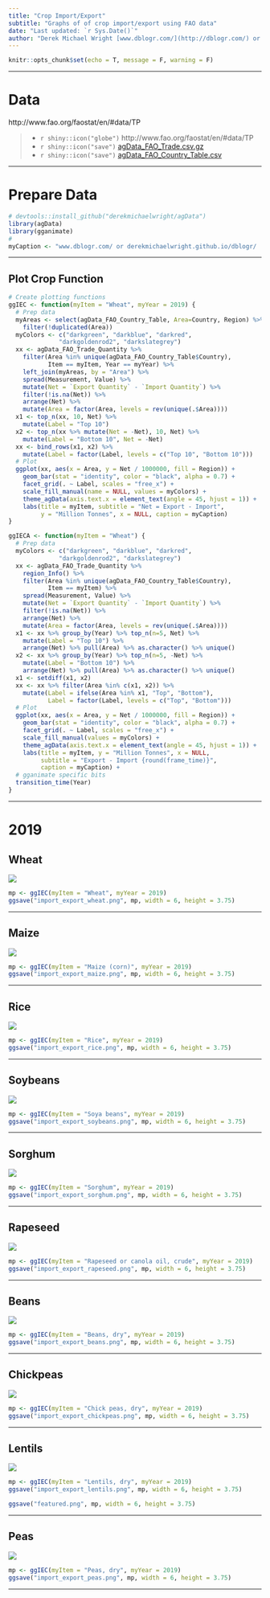 ```yaml
---
title: "Crop Import/Export"
subtitle: "Graphs of of crop import/export using FAO data"
date: "Last updated: `r Sys.Date()`"
author: "Derek Michael Wright [www.dblogr.com/](http://dblogr.com/) or [derekmichaelwright.github.io/dblogr](https://derekmichaelwright.github.io/dblogr/) <derek.wright@usask.ca>"
---
```


```r
knitr::opts_chunk$set(echo = T, message = F, warning = F)
```

---

# Data

http://www.fao.org/faostat/en/#data/TP

> - `r shiny::icon("globe")` http://www.fao.org/faostat/en/#data/TP
> - `r shiny::icon("save")` [agData_FAO_Trade.csv.gz](https://github.com/derekmichaelwright/agData/raw/master/Data/agData_FAO_Trade.csv.gz)
> - `r shiny::icon("save")` [agData_FAO_Country_Table.csv](https://github.com/derekmichaelwright/agData/raw/master/Data/agData_FAO_Country_Table.csv)

---

# Prepare Data {.tabset .tabset-pills}

```r
# devtools::install_github("derekmichaelwright/agData")
library(agData)
library(gganimate)
#
myCaption <- "www.dblogr.com/ or derekmichaelwright.github.io/dblogr/ | Data: FAOSTAT"
```

---

## Plot Crop Function

```r
# Create plotting functions
ggIEC <- function(myItem = "Wheat", myYear = 2019) {
  # Prep data
  myAreas <- select(agData_FAO_Country_Table, Area=Country, Region) %>% 
    filter(!duplicated(Area))
  myColors <- c("darkgreen", "darkblue", "darkred", 
              "darkgoldenrod2", "darkslategrey")
  xx <- agData_FAO_Trade_Quantity %>% 
    filter(Area %in% unique(agData_FAO_Country_Table$Country),
           Item == myItem, Year == myYear) %>%
    left_join(myAreas, by = "Area") %>%
    spread(Measurement, Value) %>%
    mutate(Net = `Export Quantity` - `Import Quantity`) %>%
    filter(!is.na(Net)) %>% 
    arrange(Net) %>%
    mutate(Area = factor(Area, levels = rev(unique(.$Area))))
  x1 <- top_n(xx, 10, Net) %>% 
    mutate(Label = "Top 10")
  x2 <- top_n(xx %>% mutate(Net = -Net), 10, Net) %>% 
    mutate(Label = "Bottom 10", Net = -Net)
  xx <- bind_rows(x1, x2) %>% 
    mutate(Label = factor(Label, levels = c("Top 10", "Bottom 10")))
  # Plot
  ggplot(xx, aes(x = Area, y = Net / 1000000, fill = Region)) + 
    geom_bar(stat = "identity", color = "black", alpha = 0.7) +
    facet_grid(. ~ Label, scales = "free_x") +
    scale_fill_manual(name = NULL, values = myColors) +
    theme_agData(axis.text.x = element_text(angle = 45, hjust = 1)) + 
    labs(title = myItem, subtitle = "Net = Export - Import", 
         y = "Million Tonnes", x = NULL, caption = myCaption)
}
```

```r
ggIECA <- function(myItem = "Wheat") {
  # Prep data
  myColors <- c("darkgreen", "darkblue", "darkred", 
              "darkgoldenrod2", "darkslategrey")
  xx <- agData_FAO_Trade_Quantity %>% 
    region_Info() %>%
    filter(Area %in% unique(agData_FAO_Country_Table$Country),
           Item == myItem) %>%
    spread(Measurement, Value) %>%
    mutate(Net = `Export Quantity` - `Import Quantity`) %>%
    filter(!is.na(Net)) %>% 
    arrange(Net) %>%
    mutate(Area = factor(Area, levels = rev(unique(.$Area))))
  x1 <- xx %>% group_by(Year) %>% top_n(n=5, Net) %>% 
    mutate(Label = "Top 10") %>% 
    arrange(Net) %>% pull(Area) %>% as.character() %>% unique()
  x2 <- xx %>% group_by(Year) %>% top_n(n=5, -Net) %>% 
    mutate(Label = "Bottom 10") %>% 
    arrange(Net) %>% pull(Area) %>% as.character() %>% unique()
  x1 <- setdiff(x1, x2)
  xx <- xx %>% filter(Area %in% c(x1, x2)) %>% 
    mutate(Label = ifelse(Area %in% x1, "Top", "Bottom"),
           Label = factor(Label, levels = c("Top", "Bottom")))
  # Plot
  ggplot(xx, aes(x = Area, y = Net / 1000000, fill = Region)) + 
    geom_bar(stat = "identity", color = "black", alpha = 0.7) +
    facet_grid(. ~ Label, scales = "free_x") +
    scale_fill_manual(values = myColors) +
    theme_agData(axis.text.x = element_text(angle = 45, hjust = 1)) + 
    labs(title = myItem, y = "Million Tonnes", x = NULL,
         subtitle = "Export - Import {round(frame_time)}",
         caption = myCaption) +
  # gganimate specific bits
  transition_time(Year)
}
```

---

# 2019

## Wheat

![](import_export_wheat.png)

```r
mp <- ggIEC(myItem = "Wheat", myYear = 2019)
ggsave("import_export_wheat.png", mp, width = 6, height = 3.75)
```

---

## Maize

![](import_export_maize.png)

```r
mp <- ggIEC(myItem = "Maize (corn)", myYear = 2019)
ggsave("import_export_maize.png", mp, width = 6, height = 3.75)
```

---

## Rice

![](import_export_rice.png)

```r
mp <- ggIEC(myItem = "Rice", myYear = 2019)
ggsave("import_export_rice.png", mp, width = 6, height = 3.75)
```

---

## Soybeans

![](import_export_soybeans.png)

```r
mp <- ggIEC(myItem = "Soya beans", myYear = 2019)
ggsave("import_export_soybeans.png", mp, width = 6, height = 3.75)
```

---

## Sorghum

![](import_export_sorghum.png)

```r
mp <- ggIEC(myItem = "Sorghum", myYear = 2019)
ggsave("import_export_sorghum.png", mp, width = 6, height = 3.75)
```

---

## Rapeseed

![](import_export_rapeseed.png)

```r
mp <- ggIEC(myItem = "Rapeseed or canola oil, crude", myYear = 2019)
ggsave("import_export_rapeseed.png", mp, width = 6, height = 3.75)
```

---

## Beans

![](import_export_beans.png)

```r
mp <- ggIEC(myItem = "Beans, dry", myYear = 2019)
ggsave("import_export_beans.png", mp, width = 6, height = 3.75)
```

---

## Chickpeas

![](import_export_chickpeas.png)

```r
mp <- ggIEC(myItem = "Chick peas, dry", myYear = 2019)
ggsave("import_export_chickpeas.png", mp, width = 6, height = 3.75)
```

---

## Lentils

![](import_export_lentils.png)

```r
mp <- ggIEC(myItem = "Lentils, dry", myYear = 2019)
ggsave("import_export_lentils.png", mp, width = 6, height = 3.75)
```

```r
ggsave("featured.png", mp, width = 6, height = 3.75)
```

---

## Peas

![](import_export_peas.png)

```r
mp <- ggIEC(myItem = "Peas, dry", myYear = 2019)
ggsave("import_export_peas.png", mp, width = 6, height = 3.75)
```

---
